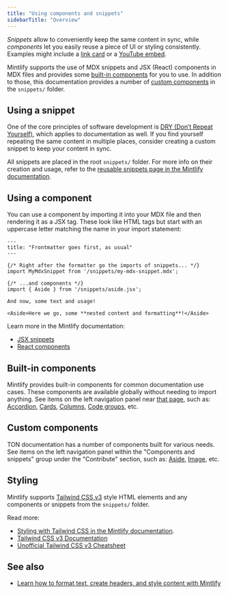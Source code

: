 ```yaml
---
title: "Using components and snippets"
sidebarTitle: "Overview"
---
```


_Snippets_ allow to conveniently keep the same content in sync, while _components_ let you easily reuse a piece of UI or styling consistently. Examples might include a [link card](https://www.mintlify.com/docs/components/cards) or a [YouTube embed](https://www.mintlify.com/docs/image-embeds#youtube-embeds).

Mintlify supports the use of MDX snippets and JSX (React) components in MDX files and provides some [built-in components](#built-in-components) for you to use. In addition to those, this documentation provides a number of [custom components](#custom-components) in the `snippets/` folder.

## Using a snippet

One of the core principles of software development is [DRY (Don’t Repeat Yourself)](https://en.wikipedia.org/wiki/Don%27t_repeat_yourself), which applies to documentation as well. If you find yourself repeating the same content in multiple places, consider creating a custom snippet to keep your content in sync.

All snippets are placed in the root `snippets/` folder. For more info on their creation and usage, refer to the [reusable snippets page in the Mintlify documentation](https://www.mintlify.com/docs/reusable-snippets).

## Using a component

You can use a component by importing it into your MDX file and then rendering it as a JSX tag. These look like HTML tags but start with an uppercase letter matching the name in your import statement:

```mdx title="some/page.mdx"
---
title: "Frontmatter goes first, as usual"
---

{/* Right after the formatter go the imports of snippets... */}
import MyMdxSnippet from '/snippets/my-mdx-snippet.mdx';

{/* ...and components */}
import { Aside } from '/snippets/aside.jsx';

And now, some text and usage!

<Aside>Here we go, some **nested content and formatting**!</Aside>
```

Learn more in the Mintlify documentation:

- [JSX snippets](https://www.mintlify.com/docs/reusable-snippets#jsx-snippets)
- [React components](https://www.mintlify.com/docs/react-components)

## Built-in components

Mintlify provides built-in components for common documentation use cases. These components are available globally without needing to import anything. See items on the left navigation panel near [that page](https://www.mintlify.com/docs/reusable-snippets#jsx-snippets), such as: [Accordion](https://www.mintlify.com/docs/components/accordions), [Cards](https://www.mintlify.com/docs/components/cards), [Columns](https://www.mintlify.com/docs/components/columns), [Code groups](https://www.mintlify.com/docs/components/code-groups), etc.

## Custom components

TON documentation has a number of components built for various needs. See items on the left navigation panel within the "Components and snippets" group under the "Contribute" section, such as: [Aside](/contribute/snippets/aside), [Image](/contribute/snippets/image), etc.

## Styling

Mintlify supports [Tailwind CSS v3][tailwind] style HTML elements and any components or snippets from the `snippets/` folder.

Read more:

- [Styling with Tailwind CSS in the Mintlify documentation](https://www.mintlify.com/docs/settings/custom-scripts#styling-with-tailwind-css).
- [Tailwind CSS v3 Documentation][tailwind]
- [Unofficial Tailwind CSS v3 Cheatsheet](https://tailwindcss.504b.cc/)

## See also

- [Learn how to format text, create headers, and style content with Mintlify](https://www.mintlify.com/docs/text)

[tailwind]: https://v3.tailwindcss.com/docs/utility-first
